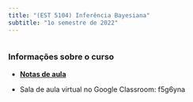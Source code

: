```yaml
---
title: "(EST 5104) Inferência Bayesiana"
subtitle: "1o semestre de 2022"
---
```


```r

```

### Informações sobre o curso

- [**Notas de aula**](https://gitlab.com/rbstern/lecture_notes/-/jobs/102465405/artifacts/raw/bayesiana.pdf?inline=false)

- Sala de aula virtual no Google Classroom: f5g6yna
